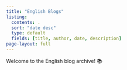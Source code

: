 ```yaml
---
title: "English Blogs"
listing:
  contents: .
  sort: "date desc"
  type: default
  fields: [title, author, date, description]
page-layout: full
---
```


Welcome to the English blog archive! 📚
